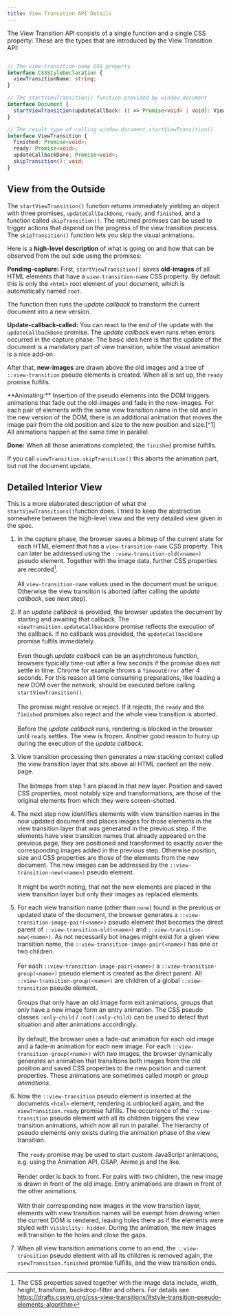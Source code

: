 ```yaml
---
title: View Transition API Details
---
```



The View Transition API consists of a single function and a single CSS property:
These are the types that are introduced by the View Transition API:

```ts title="dom-view-transition.d.ts"

// The view-transition-name CSS property
interface CSSStyleDeclaration {
  viewTransitionName: string;
}

// The startViewTransition() function provided by window.document
interface Document {
  startViewTransition(updateCallback: () => Promise<void> | void): ViewTransition;
}

// The result type of calling window.document.startViewTransition()
interface ViewTransition {
  finished: Promise<void>;
  ready: Promise<void>;
  updateCallbackDone: Promise<void>;
  skipTransition(): void;
}
```

## View from the Outside

The `startViewTransition()` function returns immediately yielding an object with three promises, `updateCallbackDone`, `ready`, and `finished`, and a function called `skipTransition()`. The returned promises can be used to trigger actions that depend on the progress of the view transition process. The `skipTransition()` function lets you skip the visual animations.

Here is a **high-level description** of what is going on and how that can be observed from the out side using the promises:

<span>**Pending-capture:**</span> First, `startViewTransition()` saves **old-images** of all HTML elements that have a `view-transition-name` CSS property. By default this is only the `<html>` root element of your document, which is automatically named `root`.

The function then runs the _update callback_ to transform the current document into a new version.

<span>**Update-callback-called:**</span> You can react to the end of the update with
the `updateCallbackDone` promise. The *update callback* even runs when errors occurred
in the capture phase. The basic idea here is that the update of the document is a
mandatory part of view transition, while the visual animation is a nice add-on.

After that, **new-images** are drawn above the old images and a tree of `::view-transition` pseudo elements is created. When all is set up, the `ready` promise fulfills.

<a id=""/>
<span>**Animating:**</span> Insertion of the pseudo elements into the DOM triggers
animations that fade out the old-images and fade in the new-images. For each pair
of elements with the same view transition name in the old and in the new version
of the DOM, there is an additional animation that moves the image pair from the old
position and size to the new position and size.[^1] All animations happen at the
same time in parallel.

<span>**Done:**</span> When all those animations completed, the `finished` promise
fulfills.

If you call `viewTransition.skipTransition()` this aborts the animation part, but not the document update.

[^1]: The CSS properties saved together with the image data include, width, height, transform, backdrop-filter and others. For details see https://drafts.csswg.org/css-view-transitions/#style-transition-pseudo-elements-algorithm

## Detailed Interior View

This is a more elaborated description of what the `startViewTransitions()`function does. I tried to keep the abstraction somewhere between the high-level view and the very detailed view given in the spec.

<Steps>

1. In the capture phase, the browser saves a bitmap of the current state for each HTML element that has a `view-transition-name` CSS property. This can later be addressed using the `::view-transition-old(<name>)` pseudo element. Together with the image data, further CSS properties are recorded[^1]. \
   \
   All `view-transition-name` values used in the document must be unique. Otherwise the view transition is aborted (after calling the _update callback_, see next step).

2. If an _update callback_ is provided, the browser updates the document by starting and awaiting that callback. The `viewTransition.updateCallbackDone` promise reflects the execution of the callback. If no callback was provided, the `updateCallbackDone` promise fulfils immediately.\
   \
    Even though _update callback_ can be an asynchronous function, browsers typically time-out after a few seconds if the promise does not settle in time. Chrome for example throws a `TimeoutError` after 4 seconds. For this reason all time consuming preparations, like loading a new DOM over the network, should be executed before calling `startViewTransition()`.\
    \
    The promise might resolve or reject. If it rejects, the `ready` and the `finished` promises also reject and the whole view transition is aborted.\
    \
    Before the _update callback_ runs, rendering is blocked in the browser until `ready` settles. The view is frozen. Another good reason to hurry up during the execution of the _update callback_.

3. View transition processing then generates a new stacking context called the view transition layer that sits above all HTML content on the new page.\
   \
   The bitmaps from step 1 are placed in that new layer. Position and saved CSS properties, most notably size and transformations, are those of the original elements from which they were screen-shotted.

4. The next step now identifies elements with view transition names in the now updated document and places images for those elements in the view transition layer that was generated in the previous step. If the elements have view transition names that already appeared on the previous page, they are positioned and transformed to exactly cover the corresponding images added in the previous step. Otherwise position, size and CSS properties are those of the elements from the new document. The new images can be addressed by the `::view-transition-new(<name>)` pseudo element.\
   \
   It might be worth noting, that not the new elements are placed in the view transition layer but only their images as replaced elements.

5. For each view transition name (other than `none`) found in the previous or updated state of the document, the browser generates a `::view-transition-image-pair(<name>)` pseudo element that becomes the direct parent of `::view-transition-old(<name>)` and `::view-transition-new(<name>)`. As not necessarily bot images might exist for a given view transition name, the `::view-transition-image-pair(<name>)` has one or two children.\
   \
   For each `::view-transition-image-pair(<name>)` a `::view-transition-group(<name>)` pseudo element is created as the direct parent. All `::view-transition-group(<name>)` are children of a global `::view-transition` pseudo element.\
   \
   Groups that only have an old image form exit animations, groups that only have a new image form an entry animation. The CSS pseudo classes `:only-child` / `:not(:only-child)` can be used to detect that situation and alter animations accordingly.\
   \
   By default, the browser uses a fade-out animation for each old image and a fade-in animation for each new image. For each `::view-transition-group(<name>)` with _two_ images, the browser dynamically generates an animation that transitions both images from the old position and saved CSS properties to the new position and current properties. These animations are sometimes called _morph_ or _group animations_.

6. <a id="tree"/>Now the `::view-transition` pseudo element is inserted at the documents `<html>` element, rendering is unblocked again, and the `viewTransition.ready` promise fulfills. The occurrence of the `::view-transition` pseudo element with all its children triggers the view transition animations, which now all run in parallel. The hierarchy of pseudo elements only exists during the animation phase of the view transition.\
   \
   The `ready` promise may be used to start custom JavaScript animations, e.g. using the Animation API, GSAP, Anime.js and the like.\
    \
    Render order is back to front. For pairs with two children, the new image is drawn in front of the old image. Entry animations are drawn in front of the other animations.\
    \
    With their corresponding new images in the view transition layer, elements with view transition names will be exempt from drawing when the current DOM is rendered, leaving holes there as if the elements were styled with `visibility: hidden`. During the animation, the new images will transition to the holes and close the gaps.

7. When all view transition animations come to an end, the `::view-transition` pseudo element with all its children is removed again, the `viewTransition.finished` promise fulfills, and the view transition ends.

</Steps>


